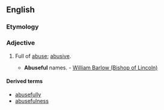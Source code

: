 ==English==

===Etymology===
{{suffix|abuse|ful|lang=en}}

===Adjective===
{{en-adj}}

# {{context|rare|lang=en}} Full of [[abuse]]; [[abusive]].
#* '''Abuseful''' names. - [[w:William Barlow (Bishop of Lincoln)|William Barlow (Bishop of Lincoln)]]

====Derived terms====
* [[abusefully]]
* [[abusefulness]]